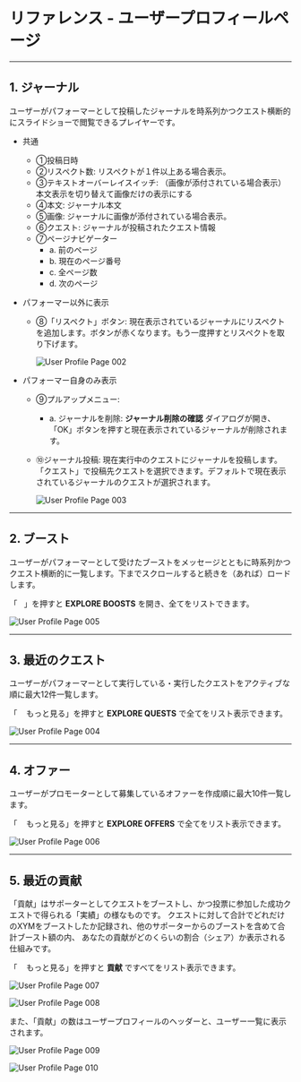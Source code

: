 # リファレンス - ユーザープロフィールページ

---

## 1. ジャーナル

ユーザーがパフォーマーとして投稿したジャーナルを時系列かつクエスト横断的にスライドショーで閲覧できるプレイヤーです。

- 共通
  - ①投稿日時
  - ②リスペクト数: リスペクトが１件以上ある場合表示。
  - ③テキストオーバーレイスイッチ: （画像が添付されている場合表示）本文表示を切り替えて画像だけの表示にする
  - ④本文: ジャーナル本文
  - ⑤画像: ジャーナルに画像が添付されている場合表示。
  - ⑥クエスト: ジャーナルが投稿されたクエスト情報
  - ⑦ページナビゲーター
    - a. 前のページ
    - b. 現在のページ番号
    - c. 全ページ数
    - d. 次のページ

- パフォーマー以外に表示
  - ⑧「リスペクト」ボタン: 現在表示されているジャーナルにリスペクトを追加します。ボタンが赤くなります。もう一度押すとリスペクトを取り下げます。

    ![User Profile Page 002](/user-manual/ja/reference/user-profile-page-002.png)

- パフォーマー自身のみ表示
  - ⑨プルアップメニュー:
    - a. ジャーナルを削除: **ジャーナル削除の確認** ダイアログが開き、「OK」ボタンを押すと現在表示されているジャーナルが削除されます。
  - ⑩ジャーナル投稿: 現在実行中のクエストにジャーナルを投稿します。「クエスト」で投稿先クエストを選択できます。デフォルトで現在表示されているジャーナルのクエストが選択されます。

    ![User Profile Page 003](/user-manual/ja/reference/user-profile-page-003.png)

---

## 2. ブースト

ユーザーがパフォーマーとして受けたブーストをメッセージとともに時系列かつクエスト横断的に一覧します。下までスクロールすると続きを（あれば）ロードします。

「<img src="/user-manual/search-solid.svg" className="inline" height="12" />」を押すと **EXPLORE BOOSTS** を開き、全てをリストできます。

![User Profile Page 005](/user-manual/ja/reference/user-profile-page-005.png)

---

## 3. 最近のクエスト

ユーザーがパフォーマーとして実行している・実行したクエストをアクティブな順に最大12件一覧します。

「<img src="/user-manual/search-solid.svg" className="inline" height="12" /> もっと見る」を押すと **EXPLORE QUESTS** で全てをリスト表示できます。

![User Profile Page 004](/user-manual/ja/reference/user-profile-page-004.png)

---

## 4. オファー

ユーザーがプロモーターとして募集しているオファーを作成順に最大10件一覧します。

「<img src="/user-manual/search-solid.svg" className="inline" height="12" /> もっと見る」を押すと **EXPLORE OFFERS** で全てをリスト表示できます。

![User Profile Page 006](/user-manual/ja/reference/user-profile-page-006.png)

---

## 5. 最近の貢献

「貢献」はサポーターとしてクエストをブーストし、かつ投票に参加した成功クエストで得られる「実績」の様なものです。
クエストに対して合計でどれだけのXYMをブーストしたか記録され、他のサポーターからのブーストを含めて合計ブースト額の内、
あなたの貢献がどのくらいの割合（シェア）か表示される仕組みです。

「<img src="/user-manual/search-solid.svg" className="inline" height="12" /> もっと見る」を押すと **貢献** ですべてをリスト表示できます。

![User Profile Page 007](/user-manual/ja/reference/user-profile-page-007.png)

![User Profile Page 008](/user-manual/ja/reference/user-profile-page-008.png)

また、「貢献」の数はユーザープロフィールのヘッダーと、ユーザー一覧に表示されます。

![User Profile Page 009](/user-manual/ja/reference/user-profile-page-009.png)

![User Profile Page 010](/user-manual/ja/reference/user-profile-page-010.png)

